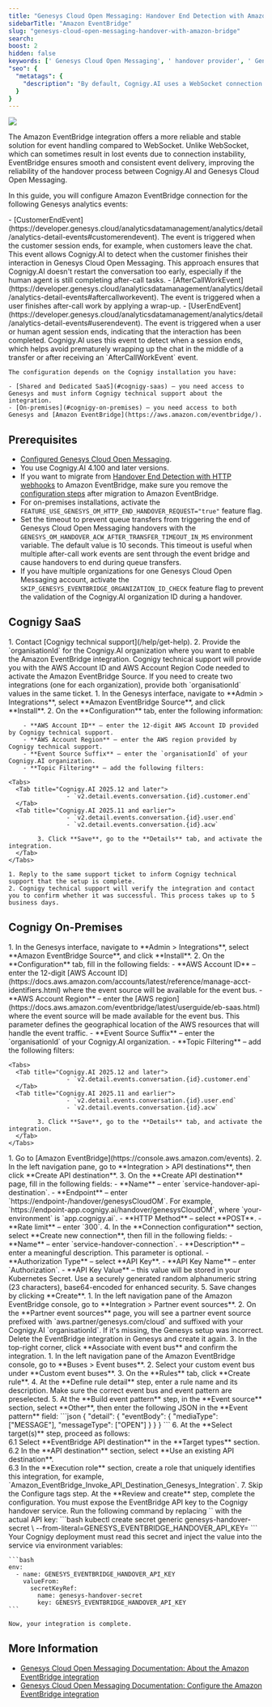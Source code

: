 ```yaml
---
title: "Genesys Cloud Open Messaging: Handover End Detection with Amazon EventBridge"
sidebarTitle: "Amazon EventBridge"
slug: "genesys-cloud-open-messaging-handover-with-amazon-bridge"
search:
boost: 2
hidden: false
keywords: [' Genesys Cloud Open Messaging', ' handover provider', ' Genesys OM', ' Genesys event detection', ' handover end detection', ' amazon eventbridge', ' aws']
"seo": {
  "metatags": {
    "description": "By default, Cognigy.AI uses a WebSocket connection through the Notifications API to detect handover completion. Alternatively, you can use HTTP webhooks with Triggers and Web Services Data Actions to send requests to Cognigy.AI."
  }
}
---
```


<a href="/release-notes/2025.12"><img noZoom src="https://img.shields.io/badge/Updated in-v2025.12-blue.svg" /></a>

The Amazon EventBridge integration offers a more reliable and stable solution for event handling compared to WebSocket. 
Unlike WebSocket, which can sometimes result in lost events due to connection instability, EventBridge ensures smooth and consistent event delivery, improving the reliability of the handover process between Cognigy.AI and Genesys Cloud Open Messaging.

In this guide, you will configure Amazon EventBridge connection for the following Genesys analytics events:

<Tabs>
  <Tab title="Cognigy.AI 2025.12 and later">
        - [CustomerEndEvent](https://developer.genesys.cloud/analyticsdatamanagement/analytics/detail/analytics-detail-events#customerendevent). The event is triggered when the customer session ends, for example, when customers leave the chat. This event allows Cognigy.AI to detect when the customer finishes their interaction in Genesys Cloud Open Messaging. This approach ensures that Cognigy.AI doesn't restart the conversation too early, especially if the human agent is still completing after-call tasks.
  </Tab>
  <Tab title="Cognigy.AI 2025.11 and earlier">
        - [AfterCallWorkEvent](https://developer.genesys.cloud/analyticsdatamanagement/analytics/detail/analytics-detail-events#aftercallworkevent). The event is triggered when a user finishes after-call work by applying a wrap-up.
        - [UserEndEvent](https://developer.genesys.cloud/analyticsdatamanagement/analytics/detail/analytics-detail-events#userendevent). The event is triggered when a user or human agent session ends, indicating that the interaction has been completed. Cognigy.AI uses this event to detect when a session ends, which helps avoid prematurely wrapping up the chat in the middle of a transfer or after receiving an `AfterCallWorkEvent` event.

    The configuration depends on the Cognigy installation you have:

    - [Shared and Dedicated SaaS](#cognigy-saas) – you need access to Genesys and must inform Cognigy technical support about the integration.
    - [On-premises](#cognigy-on-premises) – you need access to both Genesys and [Amazon EventBridge](https://aws.amazon.com/eventbridge/).
  </Tab>
</Tabs>

## Prerequisites

- [Configured Genesys Cloud Open Messaging](/ai/escalate/handover-reference/genesys-cloud-open-messaging). 
- You use Cognigy.AI 4.100 and later versions. 
- If you want to migrate from [Handover End Detection with HTTP webhooks](/ai/escalate/handover-reference/genesys-cloud-open-messaging-handover-end-detection) to Amazon EventBridge, make sure you remove the [configuration steps](/ai/escalate/handover-reference/genesys-cloud-open-messaging-handover-end-detection#configuration-steps) after migration to Amazon EventBridge.
- For on-premises installations, activate the `FEATURE_USE_GENESYS_OM_HTTP_END_HANDOVER_REQUEST="true"` feature flag.
- Set the timeout to prevent queue transfers from triggering the end of Genesys Cloud Open Messaging handovers with the `GENESYS_OM_HANDOVER_ACW_AFTER_TRANSFER_TIMEOUT_IN_MS` environment variable. The default value is 10 seconds. This timeout is useful when multiple after-call work events are sent through the event bridge and cause handovers to end during queue transfers.
- If you have multiple organizations for one Genesys Cloud Open Messaging account, activate the `SKIP_GENESYS_EVENTBRIDGE_ORGANIZATION_ID_CHECK` feature flag to prevent the validation of the Cognigy.AI organization ID during a handover.

## Cognigy SaaS

<AccordionGroup>
  <Accordion title="1. Contact Cognigy Technical Support">
    1. Contact [Cognigy technical support](/help/get-help).
    2. Provide the `organisationId` for the Cognigy.AI organization where you want to enable the Amazon EventBridge integration. Cognigy technical support will provide you with the AWS Account ID and AWS Account Region Code needed to activate the Amazon EventBridge Source. If you need to create two integrations (one for each organization), provide both `organisationId` values in the same ticket.
  </Accordion>

  <Accordion title="2. Configure Amazon EventBridge in Genesys">
    1. In the Genesys interface, navigate to **Admin > Integrations**, select **Amazon EventBridge Source**, and click **Install**.
    2. On the **Configuration** tab, enter the following information:

        - **AWS Account ID** – enter the 12-digit AWS Account ID provided by Cognigy technical support.
        - **AWS Account Region** – enter the AWS region provided by Cognigy technical support.
        - **Event Source Suffix** – enter the `organisationId` of your Cognigy.AI organization.
        - **Topic Filtering** – add the following filters:

    <Tabs>
      <Tab title="Cognigy.AI 2025.12 and later">
                    - `v2.detail.events.conversation.{id}.customer.end`
      </Tab>
      <Tab title="Cognigy.AI 2025.11 and earlier">
                    - `v2.detail.events.conversation.{id}.user.end`
                    - `v2.detail.events.conversation.{id}.acw`

            3. Click **Save**, go to the **Details** tab, and activate the integration.
      </Tab>
    </Tabs>
  </Accordion>
  <Accordion title="3. Confirm the Integration Setup">

    1. Reply to the same support ticket to inform Cognigy technical support that the setup is complete.
    2. Cognigy technical support will verify the integration and contact you to confirm whether it was successful. This process takes up to 5 business days.

  </Accordion>
</AccordionGroup>

## Cognigy On-Premises

<AccordionGroup>
  <Accordion title="1. Configure Amazon EventBridge in Genesys">
    1. In the Genesys interface, navigate to **Admin > Integrations**, select **Amazon EventBridge Source**, and click **Install**.
    2. On the **Configuration** tab, fill in the following fields:
        - **AWS Account ID** – enter the 12-digit [AWS Account ID](https://docs.aws.amazon.com/accounts/latest/reference/manage-acct-identifiers.html) where the event source will be available for the event bus.
        - **AWS Account Region** – enter the [AWS region](https://docs.aws.amazon.com/eventbridge/latest/userguide/eb-saas.html) where the event source will be made available for the event bus. This parameter defines the geographical location of the AWS resources that will handle the event traffic.
        - **Event Source Suffix** – enter the `organisationId` of your Cognigy.AI organization.
        - **Topic Filtering** – add the following filters:

    <Tabs>
      <Tab title="Cognigy.AI 2025.12 and later">
                    - `v2.detail.events.conversation.{id}.customer.end`
      </Tab>
      <Tab title="Cognigy.AI 2025.11 and earlier">
                    - `v2.detail.events.conversation.{id}.user.end`
                    - `v2.detail.events.conversation.{id}.acw`

            3. Click **Save**, go to the **Details** tab, and activate the integration.
      </Tab>
    </Tabs>
  </Accordion>
  <Accordion title="2. Set up an EventBridge Flow">
    1. Go to [Amazon EventBridge](https://console.aws.amazon.com/events).
    2. In the left navigation pane, go to **Integration > API destinations**, then click **Create API destination**.
    3. On the **Create API destination** page, fill in the following fields:
        - **Name** – enter `service-handover-api-destination`. 
        - **Endpoint** – enter `https://endpoint-<your-environment>/handover/genesysCloudOM`. For example, `https://endpoint-app.cognigy.ai/handover/genesysCloudOM`, where `your-environment` is `app.cognigy.ai`.
        - **HTTP Method** – select **POST**.
        - **Rate limit** – enter `300`.
    4. In the **Connection configuration** section, select **Create new connection**, then fill in the following fields:
        - **Name** – enter `service-handover-connection`.
        - **Description** – enter a meaningful description. This parameter is optional.
        - **Authorization Type** – select **API Key**.
        - **API Key Name** – enter `Authorization`. 
        - **API Key Value** – this value will be stored in your Kubernetes Secret. Use a securely generated random alphanumeric string (23 characters), base64-encoded for enhanced security.
    5. Save changes by clicking **Create**.
  </Accordion>

  <Accordion title="3. Create a Custom Event Bus">
    1. In the left navigation pane of the Amazon EventBridge console, go to **Integration > Partner event sources**.
    2. On the **Partner event sources** page, you will see a partner event source prefixed with `aws.partner/genesys.com/cloud` and suffixed with your Cognigy.AI `organisationId`. If it's missing, the Genesys setup was incorrect. Delete the EventBridge integration in Genesys and create it again.
    3. In the top-right corner, click **Associate with event bus** and confirm the integration.
  </Accordion>

  <Accordion title="4. Create a Rule">
    1. In the left navigation pane of the Amazon EventBridge console, go to **Buses > Event buses**.
    2. Select your custom event bus under **Custom event buses**.
    3. On the **Rules** tab, click **Create rule**.
    4. At the **Define rule detail** step, enter a rule name and its description. Make sure the correct event bus and event pattern are preselected.
    5. At the **Build event pattern** step, in the **Event source** section, select **Other**, then enter the following JSON in the **Event pattern** field:
        ```json
        {
        "detail": {
            "eventBody": {
            "mediaType": ["MESSAGE"],
            "messageType": ["OPEN"]
            }
          }
        }
        ```
    6. At the **Select target(s)** step, proceed as follows:<br/>
        6.1 Select **EventBridge API destination** in the **Target types** section.<br/>
        6.2 In the **API destination** section, select **Use an existing API destination**.<br/>
        6.3 In the **Execution role** section, create a role that uniquely identifies this integration, for example, `Amazon_EventBridge_Invoke_API_Destination_Genesys_Integration`.
    7. Skip the Configure tags step. At the **Review and create** step, complete the configuration.
  </Accordion>

  <Accordion title="5. Store your API Key as a Secret">
    You must expose the EventBridge API key to the Cognigy handover service.
    Run the following command by replacing `<your-key>` with the actual API key:
    ```bash
    kubectl create secret generic genesys-handover-secret \
    --from-literal=GENESYS_EVENTBRIDGE_HANDOVER_API_KEY=<your-key>
    ```
    Your Cognigy deployment must read this secret and inject the value into the service via environment variables:

    ```bash
    env:
      - name: GENESYS_EVENTBRIDGE_HANDOVER_API_KEY
        valueFrom:
          secretKeyRef:
            name: genesys-handover-secret
            key: GENESYS_EVENTBRIDGE_HANDOVER_API_KEY
    ```

    Now, your integration is complete.
  </Accordion>
</AccordionGroup>

## More Information

- [Genesys Cloud Open Messaging Documentation: About the Amazon EventBridge integration](https://help.mypurecloud.com/articles/about-the-amazon-eventbridge-integration/)
- [Genesys Cloud Open Messaging Documentation: Configure the Amazon EventBridge integration](https://help.mypurecloud.com/articles/configure-the-amazon-eventbridge-integration/)